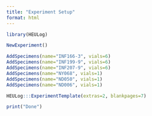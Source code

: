 ```yaml
---
title: "Experiment Setup"
format: html
---
```


```r
library(HEULog)
```

```r
NewExperiment()
```

```r
AddSpecimens(name="INF166-3", vials=6)
AddSpecimens(name="INF199-9", vials=6)
AddSpecimens(name="INF207-9", vials=6)
AddSpecimens(name="NY068", vials=1)
AddSpecimens(name="ND050", vials=1)
AddSpecimens(name="ND006", vials=1)
```

```r
HEULog:::ExperimentTemplate(extras=2, blankpages=7)
```

```r
print("Done")
```

